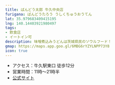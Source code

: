 ```yaml
---
title: ばんどう太郎 牛久中央店
furigana: ばんどうたろう うしくちゅうおうてん
lat: 35.979683409415195
lng: 140.14403921980497
tags:
- 飲食店
- イートイン可
description: 味噌煮込みうどんは茨城県民のソウルフード！
gmap: https://maps.app.goo.gl/6MBG6rYZYLNPP73Y8
icon: true
---
```


<LinkedImage
  basename="nato_blooming/bantaro-overview"
/>

- アクセス：牛久駅東口 徒歩12分
- 営業時間：11時～21時半
- [公式サイト](https://shop.bandotaro.co.jp/detail/313/)

<LinkedImage
  basename="nato_blooming/bantaro-menu"
/>
